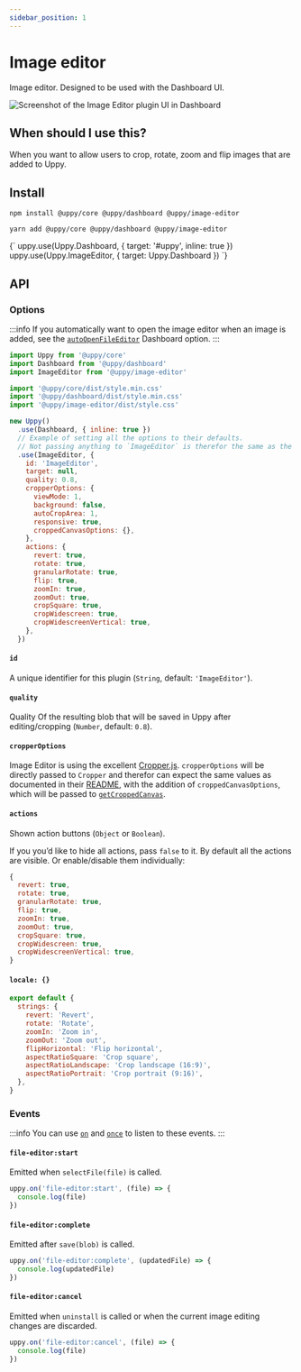 ```yaml
---
sidebar_position: 1
---
```




# Image editor

Image editor. Designed to be used with the Dashboard UI.

<div style={{ maxWidth: 500 }}>

  ![Screenshot of the Image Editor plugin UI in Dashboard](https://user-images.githubusercontent.com/1199054/87208710-654db400-c307-11ea-9471-6e3c6582d2a5.png)

</div>

## When should I use this?

When you want to allow users to crop, rotate, zoom and flip images that are added to Uppy.

## Install

<Tabs>
  <TabItem value="npm" label="NPM" default>

  ```shell
  npm install @uppy/core @uppy/dashboard @uppy/image-editor
  ```

  </TabItem>

  <TabItem value="yarn" label="Yarn">

  ```shell
  yarn add @uppy/core @uppy/dashboard @uppy/image-editor
  ```

  </TabItem>

  <TabItem value="cdn" label="CDN">
    <UppyCdnExample>
      {`
        uppy.use(Uppy.Dashboard, { target: '#uppy', inline: true })
        uppy.use(Uppy.ImageEditor, { target: Uppy.Dashboard })
      `}
    </UppyCdnExample>
  </TabItem>
</Tabs>

## API

### Options

:::info
If you automatically want to open the image editor when an image is added,
see the [`autoOpenFileEditor`](/docs/user-interfaces/dashboard#autoOpenFileEditor) Dashboard option.
:::

```js
import Uppy from '@uppy/core'
import Dashboard from '@uppy/dashboard'
import ImageEditor from '@uppy/image-editor'

import '@uppy/core/dist/style.min.css'
import '@uppy/dashboard/dist/style.min.css'
import '@uppy/image-editor/dist/style.css'

new Uppy()
  .use(Dashboard, { inline: true })
  // Example of setting all the options to their defaults.
  // Not passing anything to `ImageEditor` is therefor the same as the example below.
  .use(ImageEditor, {
    id: 'ImageEditor',
    target: null,
    quality: 0.8,
    cropperOptions: {
      viewMode: 1,
      background: false,
      autoCropArea: 1,
      responsive: true,
      croppedCanvasOptions: {},
    },
    actions: {
      revert: true,
      rotate: true,
      granularRotate: true,
      flip: true,
      zoomIn: true,
      zoomOut: true,
      cropSquare: true,
      cropWidescreen: true,
      cropWidescreenVertical: true,
    },
  })
```

#### `id`

A unique identifier for this plugin (`String`, default: `'ImageEditor'`).

#### `quality`

Quality Of the resulting blob that will be saved in Uppy after editing/cropping (`Number`, default: `0.8`).

#### `cropperOptions`

Image Editor is using the excellent [Cropper.js](https://fengyuanchen.github.io/cropperjs/).
`cropperOptions` will be directly passed to `Cropper` and therefor can expect the same values as documented
in their [README](https://github.com/fengyuanchen/cropperjs/blob/HEAD/README.md#options),
with the addition of `croppedCanvasOptions`, which will be passed to [`getCroppedCanvas`](https://github.com/fengyuanchen/cropperjs/blob/HEAD/README.md#getcroppedcanvasoptions).

#### `actions`

Shown action buttons (`Object` or `Boolean`).

If you you’d like to hide all actions, pass `false` to it. By default all the actions are visible.
Or enable/disable them individually:

```js
{
  revert: true,
  rotate: true,
  granularRotate: true,
  flip: true,
  zoomIn: true,
  zoomOut: true,
  cropSquare: true,
  cropWidescreen: true,
  cropWidescreenVertical: true,
}
```

#### `locale: {}`

```js
export default {
  strings: {
    revert: 'Revert',
    rotate: 'Rotate',
    zoomIn: 'Zoom in',
    zoomOut: 'Zoom out',
    flipHorizontal: 'Flip horizontal',
    aspectRatioSquare: 'Crop square',
    aspectRatioLandscape: 'Crop landscape (16:9)',
    aspectRatioPortrait: 'Crop portrait (9:16)',
  },
}
```

### Events

:::info
You can use [`on`](/docs/uppy-core#onevent-action) and [`once`](/docs/uppy-core#onceevent-action) to listen to these events.
:::

#### `file-editor:start`

Emitted when `selectFile(file)` is called.

```js
uppy.on('file-editor:start', (file) => {
  console.log(file)
})
```

#### `file-editor:complete`

Emitted after `save(blob)` is called.

```js
uppy.on('file-editor:complete', (updatedFile) => {
  console.log(updatedFile)
})
```

#### `file-editor:cancel`

Emitted when `uninstall` is called or when the current image editing changes are discarded.

```js
uppy.on('file-editor:cancel', (file) => {
  console.log(file)
})
```
